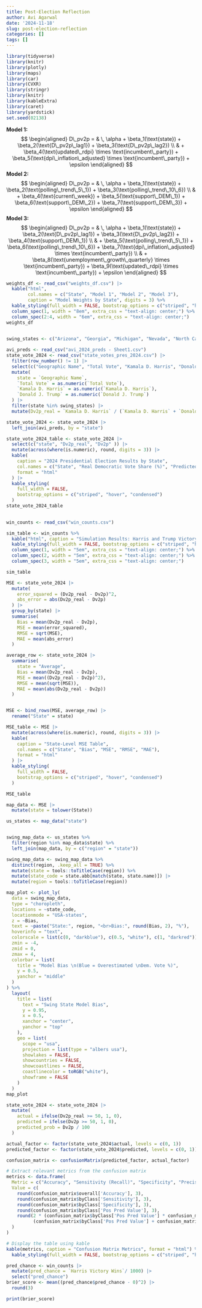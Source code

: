 ---
title: Post-Election Reflection
author: Avi Agarwal
date: '2024-11-18'
slug: post-election-reflection
categories: []
tags: []
---
```{r}
library(tidyverse)
library(knitr)
library(plotly)
library(maps)
library(car)
library(CVXR)
library(stringr)
library(knitr)
library(kableExtra)
library(caret)
library(yardstick)
set.seed(02138)
```
**Model 1:**  
  $$
\begin{aligned}
D\_pv2p = & \, \alpha + \beta_1(\text{state}) + \beta_2(\text{D\_pv2p\_lag1}) + \beta_3(\text{D\_pv2p\_lag2}) \\
& + \beta_4(\text{updated\_rdpi} \times \text{incumbent\_party}) + \beta_5(\text{dpi\_inflation\_adjusted} \times \text{incumbent\_party}) + \epsilon
\end{aligned}
  $$
**Model 2:**   
  $$
\begin{aligned}
D\_pv2p = & \, \alpha + \beta_1(\text{state}) + \beta_2(\text{polling\_trend\_5\_1}) + \beta_3(\text{polling\_trend\_10\_6}) \\
& + \beta_4(\text{current\_week}) + \beta_5(\text{support\_DEM\_1}) + \beta_6(\text{support\_DEM\_2}) + \beta_7(\text{support\_DEM\_3}) + \epsilon
\end{aligned}
  $$
**Model 3:**  
  $$
\begin{aligned}
D\_pv2p = & \, \alpha + \beta_1(\text{state}) + \beta_2(\text{D\_pv2p\_lag1}) + \beta_3(\text{D\_pv2p\_lag2}) + \beta_4(\text{support\_DEM\_1}) \\
& + \beta_5(\text{polling\_trend\_5\_1}) + \beta_6(\text{polling\_trend\_10\_6}) + \beta_7(\text{dpi\_inflation\_adjusted} \times \text{incumbent\_party}) \\
& + \beta_8(\text{unemployment\_growth\_quarterly} \times \text{incumbent\_party}) + \beta_9(\text{updated\_rdpi} \times \text{incumbent\_party}) + \epsilon
\end{aligned}
  $$

```{r}
weights_df <- read_csv("weights_df.csv") |>
  kable("html", 
        col.names = c("State", "Model 1", "Model 2", "Model 3"),
        caption = "Model Weights by State", digits = 3) %>%
  kable_styling(full_width = FALSE, bootstrap_options = c("striped", "hover", "condensed", "responsive")) %>%
  column_spec(1, width = "8em", extra_css = "text-align: center;") %>%
  column_spec(2:4, width = "6em", extra_css = "text-align: center;")
weights_df
  
```


```{r}
swing_states <- c("Arizona", "Georgia", "Michigan", "Nevada", "North Carolina", "Pennsylvania", "Wisconsin")

avi_preds <- read_csv("avi_2024_preds - Sheet1.csv")
state_vote_2024 <- read_csv("state_votes_pres_2024.csv") |>
  filter(row_number() != 1) |>
  select(c("Geographic Name", "Total Vote", "Kamala D. Harris", "Donald J. Trump")) |>
  mutate(
    state = `Geographic Name`,
    `Total Vote` = as.numeric(`Total Vote`),
    `Kamala D. Harris` = as.numeric(`Kamala D. Harris`),
    `Donald J. Trump` = as.numeric(`Donald J. Trump`)
  ) |>
  filter(state %in% swing_states) |>
  mutate(Dv2p_real = `Kamala D. Harris` / (`Kamala D. Harris` + `Donald J. Trump`)*100)
```


```{r}
state_vote_2024 <- state_vote_2024 |>
  left_join(avi_preds, by = "state")
```

```{r}
state_vote_2024_table <- state_vote_2024 |>
  select(c("state", "Dv2p_real", "Dv2p" )) |>
  mutate(across(where(is.numeric), round, digits = 3)) |>
  kable(
    caption = "2024 Presidential Election Results by State",
    col.names = c("State", "Real Democratic Vote Share (%)", "Predicted Democratic Vote Share (%)"),
    format = "html"
  ) |>
  kable_styling(
    full_width = FALSE,
    bootstrap_options = c("striped", "hover", "condensed")
  )
state_vote_2024_table  
  
```

```{r}
win_counts <- read_csv("win_counts.csv")

sim_table <- win_counts %>%
  kable("html", caption = "Simulation Results: Harris and Trump Victory Counts") %>%
  kable_styling(full_width = FALSE, bootstrap_options = c("striped", "hover", "condensed", "responsive"), position = "center") %>%
  column_spec(1, width = "5em", extra_css = "text-align: center;") %>%
  column_spec(2, width = "5em", extra_css = "text-align: center;") %>%
  column_spec(3, width = "5em", extra_css = "text-align: center;")

sim_table
```


```{r}
MSE <- state_vote_2024 |>
  mutate(
    error_squared = (Dv2p_real - Dv2p)^2,
    abs_error = abs(Dv2p_real - Dv2p)
  ) |>
  group_by(state) |>
  summarise(
    Bias = mean(Dv2p_real - Dv2p),
    MSE = mean(error_squared),
    RMSE = sqrt(MSE),
    MAE = mean(abs_error)
  )

average_row <- state_vote_2024 |>
  summarise(
    state = "Average",
    Bias = mean(Dv2p_real - Dv2p),
    MSE = mean((Dv2p_real - Dv2p)^2),
    RMSE = mean(sqrt(MSE)),
    MAE = mean(abs(Dv2p_real - Dv2p))
  )


MSE <- bind_rows(MSE, average_row) |>
  rename("State" = state)

MSE_table <- MSE |>
  mutate(across(where(is.numeric), round, digits = 3)) |>
  kable(
    caption = "State-Level MSE Table",
    col.names = c("State", "Bias", "MSE", "RMSE", "MAE"),
    format = "html"
  ) |>
  kable_styling(
    full_width = FALSE,
    bootstrap_options = c("striped", "hover", "condensed")
  )

MSE_table

```

```{r}
map_data <- MSE |>
  mutate(state = tolower(State)) 

us_states <- map_data("state")


swing_map_data <- us_states %>%
  filter(region %in% map_data$state) %>%
  left_join(map_data, by = c("region" = "state"))

swing_map_data <- swing_map_data %>%
  distinct(region, .keep_all = TRUE) %>%
  mutate(state = tools::toTitleCase(region)) %>%
  mutate(state_code = state.abb[match(state, state.name)]) |>
  mutate(region = tools::toTitleCase(region))

map_plot <- plot_ly(
  data = swing_map_data,
  type = "choropleth",
  locations = ~state_code,
  locationmode = "USA-states",
  z = ~Bias,
  text = ~paste("State:", region, "<br>Bias:", round(Bias, 2), "%"),
  hoverinfo = "text",
  colorscale = list(c(0, "darkblue"), c(0.5, "white"), c(1, "darkred")),
  zmin = -4,   
  zmid = 0,     
  zmax = 4,    
  colorbar = list(
    title = "Model Bias \n(Blue = Overestimated \nDem. Vote %)",
    y = 0.5,           
    yanchor = "middle" 
  )
) %>%
  layout(
    title = list(
      text = "Swing State Model Bias",
      y = 0.95,
      x = 0.5,
      xanchor = "center",
      yanchor = "top"
    ),
    geo = list(
      scope = "usa",
      projection = list(type = "albers usa"),
      showlakes = FALSE,
      showcountries = FALSE,
      showcoastlines = FALSE,
      coastlinecolor = toRGB("white"),
      showframe = FALSE
    )
  )
map_plot
```

```{r}
state_vote_2024 <- state_vote_2024 |>
  mutate(
    actual = ifelse(Dv2p_real >= 50, 1, 0),
    predicted = ifelse(Dv2p >= 50, 1, 0),
    predicted_prob = Dv2p / 100
  )

actual_factor <- factor(state_vote_2024$actual, levels = c(0, 1))
predicted_factor <- factor(state_vote_2024$predicted, levels = c(0, 1))

confusion_matrix <- confusionMatrix(predicted_factor, actual_factor)

# Extract relevant metrics from the confusion matrix
metrics <- data.frame(
  Metric = c("Accuracy", "Sensitivity (Recall)", "Specificity", "Precision", "F1 Score"),
  Value = c(
    round(confusion_matrix$overall['Accuracy'], 3),
    round(confusion_matrix$byClass['Sensitivity'], 3),
    round(confusion_matrix$byClass['Specificity'], 3),
    round(confusion_matrix$byClass['Pos Pred Value'], 3),
    round(2 * (confusion_matrix$byClass['Pos Pred Value'] * confusion_matrix$byClass['Sensitivity']) /
          (confusion_matrix$byClass['Pos Pred Value'] + confusion_matrix$byClass['Sensitivity']), 3)
  )
)

# Display the table using kable
kable(metrics, caption = "Confusion Matrix Metrics", format = "html") %>%
  kable_styling(full_width = FALSE, bootstrap_options = c("striped", "hover"))


```

```{r}
pred_chance <- win_counts |> 
  mutate(pred_chance = `Harris Victory Wins`/ 1000) |>
  select("pred_chance")
brier_score <- mean((pred_chance$pred_chance - 0)^2) |>
  round(3)

print(brier_score)

```

